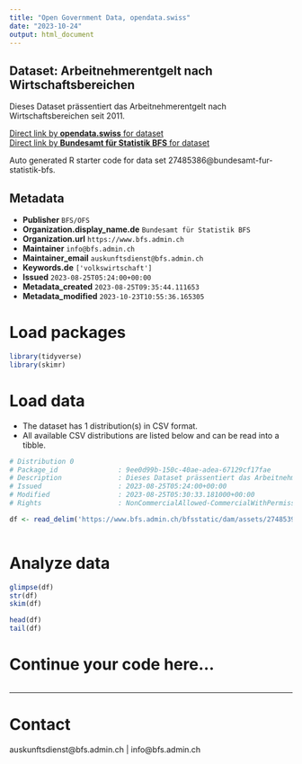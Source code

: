 ```yaml
---
title: "Open Government Data, opendata.swiss"
date: "2023-10-24"
output: html_document
---
```


## Dataset: Arbeitnehmerentgelt nach Wirtschaftsbereichen

Dieses Dataset prässentiert das Arbeitnehmerentgelt nach Wirtschaftsbereichen seit 2011.

[Direct link by **opendata.swiss** for dataset](https://opendata.swiss/de/dataset/arbeitnehmerentgelt-nach-wirtschaftsbereichen)<br>
[Direct link by **Bundesamt für Statistik BFS** for dataset](https://www.bfs.admin.ch/asset/de/ts-x-04.02.03.07)

Auto generated R starter code for data set 27485386@bundesamt-fur-statistik-bfs.

## Metadata

- **Publisher** `BFS/OFS`
- **Organization.display_name.de** `Bundesamt für Statistik BFS`
- **Organization.url** `https://www.bfs.admin.ch`
- **Maintainer** `info@bfs.admin.ch`
- **Maintainer_email** `auskunftsdienst@bfs.admin.ch`
- **Keywords.de** `['volkswirtschaft']`
- **Issued** `2023-08-25T05:24:00+00:00`
- **Metadata_created** `2023-08-25T09:35:44.111653`
- **Metadata_modified** `2023-10-23T10:55:36.165305`


# Load packages

```r

library(tidyverse)
library(skimr)

```

# Load data

-   The dataset has 1 distribution(s) in CSV format.
-   All available CSV distributions are listed below and can be read into a tibble.

```r

# Distribution 0
# Package_id               : 9ee0d99b-150c-40ae-adea-67129cf17fae
# Description              : Dieses Dataset prässentiert das Arbeitnehmerentgelt nach Wirtschaftsbereichen seit 2011.
# Issued                   : 2023-08-25T05:24:00+00:00
# Modified                 : 2023-08-25T05:30:33.181000+00:00
# Rights                   : NonCommercialAllowed-CommercialWithPermission-ReferenceRequired

df <- read_delim('https://www.bfs.admin.ch/bfsstatic/dam/assets/27485390/master')



```

# Analyze data

```r

glimpse(df)
str(df)
skim(df)

head(df)
tail(df)

```

# Continue your code here...

```r

```

------------------------------------------------------------------------

# Contact

auskunftsdienst@bfs.admin.ch | info@bfs.admin.ch

